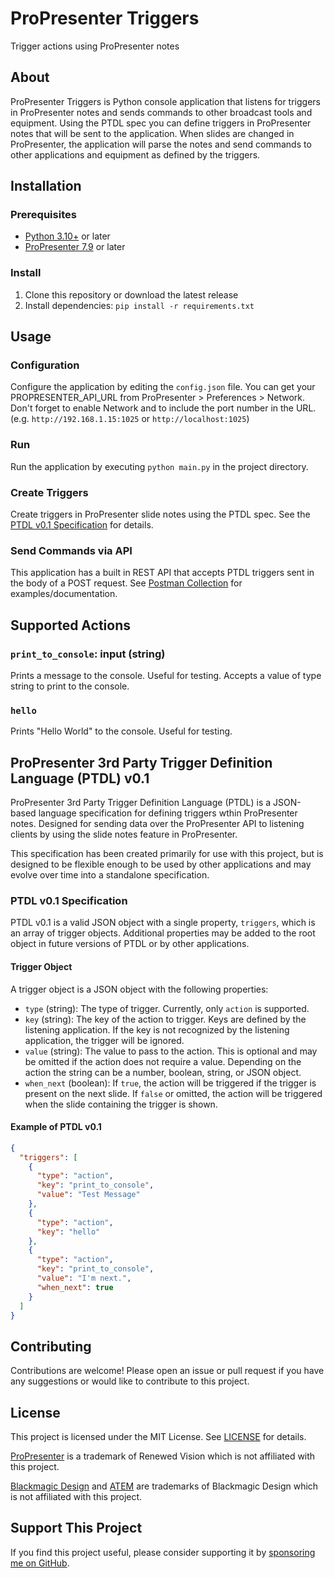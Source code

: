 # ProPresenter Triggers
Trigger actions using ProPresenter notes

## About
ProPresenter Triggers is Python console application that listens for triggers in ProPresenter notes and sends commands to other broadcast tools and equipment. Using the PTDL spec you can define triggers in ProPresenter notes that will be sent to the application. When slides are changed in ProPresenter, the application will parse the notes and send commands to other applications and equipment as defined by the triggers.

## Installation
### Prerequisites
- [Python 3.10+](https://www.python.org/downloads/) or later
- [ProPresenter 7.9](https://renewedvision.com/propresenter/) or later

### Install
1. Clone this repository or download the latest release
2. Install dependencies: `pip install -r requirements.txt`

## Usage
### Configuration
Configure the application by editing the `config.json` file. You can get your PROPRESENTER_API_URL from ProPresenter > Preferences > Network. Don't forget to enable Network and to include the port number in the URL. (e.g. `http://192.168.1.15:1025` or `http://localhost:1025`)

### Run
Run the application by executing `python main.py` in the project directory.

### Create Triggers
Create triggers in ProPresenter slide notes using the PTDL spec. See the [PTDL v0.1 Specification](#ptdl-v01-specification) for details.

### Send Commands via API
This application has a built in REST API that accepts PTDL triggers sent in the body of a POST request. See [Postman Collection](https://documenter.getpostman.com/view/19380446/2s93z3fkm1) for examples/documentation.

## Supported Actions
### `print_to_console`: input (string)
Prints a message to the console. Useful for testing. Accepts a value of type string to print to the console.

### `hello`
Prints "Hello World" to the console. Useful for testing.

## ProPresenter 3rd Party Trigger Definition Language (PTDL) v0.1
ProPresenter 3rd Party Trigger Definition Language (PTDL) is a JSON-based language specification for defining triggers wthin ProPresenter notes. Designed for sending data over the ProPresenter API to listening clients by using the slide notes feature in ProPresenter.

This specification has been created primarily for use with this project, but is designed to be flexible enough to be used by other applications and may evolve over time into a standalone specification.

### PTDL v0.1 Specification
PTDL v0.1 is a valid JSON object with a single property, `triggers`, which is an array of trigger objects. Additional properties may be added to the root object in future versions of PTDL or by other applications.

#### Trigger Object
A trigger object is a JSON object with the following properties:
- `type` (string): The type of trigger. Currently, only `action` is supported.
- `key` (string): The key of the action to trigger. Keys are defined by the listening application. If the key is not recognized by the listening application, the trigger will be ignored.
- `value` (string): The value to pass to the action. This is optional and may be omitted if the action does not require a value. Depending on the action the string can be a number, boolean, string, or JSON object.
- `when_next` (boolean): If `true`, the action will be triggered if the trigger is present on the next slide. If `false` or omitted, the action will be triggered when the slide containing the trigger is shown.

#### Example of PTDL v0.1
```json copy filename="example.json"
{
  "triggers": [
    {
      "type": "action",
      "key": "print_to_console",
      "value": "Test Message"
    },
    {
      "type": "action",
      "key": "hello"
    },
    {
      "type": "action",
      "key": "print_to_console",
      "value": "I'm next.",
      "when_next": true
    }
  ]
}
```

## Contributing
Contributions are welcome! Please open an issue or pull request if you have any suggestions or would like to contribute to this project.

## License
This project is licensed under the MIT License. See [LICENSE](LICENSE) for details.

[ProPresenter](https://renewedvision.com/propresenter/) is a trademark of Renewed Vision which is not affiliated with this project.

[Blackmagic Design](https://www.blackmagicdesign.com/) and [ATEM](https://www.blackmagicdesign.com/products/atemmini) are trademarks of Blackmagic Design which is not affiliated with this project.

## Support This Project
If you find this project useful, please consider supporting it by [sponsoring me on GitHub](https://github.com/sponsors/mackenly).